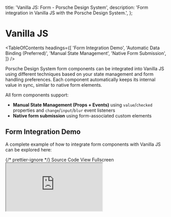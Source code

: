 
  title: 'Vanilla JS: Form - Porsche Design System',
  description: 'Form integration in Vanilla JS with the Porsche Design System.',
};

# Vanilla JS

<TableOfContents
  headings={[
    'Form Integration Demo',
    'Automatic Data Binding (Preferred)',
    'Manual State Management',
    'Native Form Submission',
  ]}
/>

Porsche Design System form components can be integrated into Vanilla JS using different techniques based on your state
management and form handling preferences. Each component automatically keeps its internal value in sync, similar to
native form elements.

All form components support:

- **Manual State Management (Props + Events)** using `value`/`checked` properties and `change`/`input`/`blur` event
  listeners
- **Native form submission** using form-associated custom elements

## Form Integration Demo

A complete example of how to integrate form components with Vanilla JS can be explored here:

<div className="flex flex-wrap gap-static-md mt-fluid-lg">
  <PLinkPure icon="external">
    {/* prettier-ignore */}
    <Link href="https://github.com/porsche-design-system/examples/tree/main/frameworks/vanilla-js">Source Code</Link>
  </PLinkPure>
  <PLinkPure icon="external">
    <Link href="https://porsche-design-system.github.io/examples/vanilla-js">View Fullscreen</Link>
  </PLinkPure>
</div>

<iframe
  className="my-fluid-md w-full aspect-3/2 rounded-lg shadow-high"
  title="Vanilla JS: Demo application"
  src="https://porsche-design-system.github.io/examples/vanilla-js"
/>

## Manual State Management

While all custom form components update their internal state automatically, you can manage their values externally using
the `value` or `checked` props along with `input`, `change`, and `blur` events. This approach allows flexible
integration with any form library.

```javascript
<p-input-text name="myInputText" label="Some Label"></p-input-text>

<p-text>Value: ''</p-text>

<script>
  const debugElement = document.querySelector('p-text');
  // In order to change the input value programmatically you can change the value property of the element directly: inputText.value = 'new value';
  const inputText = document.querySelector('p-input-text');

  inputText.addEventListener('input', (e) => {
    setDebugText(e.target.value);
  });

  function setDebugText(value) {
    debugElement.innerText = `Value: ${value}`;
  }
</script>
```

## Native Form Submission

All custom form components are form-associated custom elements that integrate seamlessly with forms. Leveraging the
[ElementInternals](https://developer.mozilla.org/en-US/docs/Web/API/ElementInternals) API, They will work like their
native counterparts, ensuring compatibility with form behaviors.

```javascript
<form>
  <p-input-text name="myInputText" label="Some Label" />
  <p-button type="submit">Submit</p-button>
</form>
```
